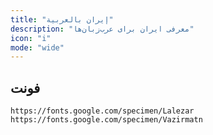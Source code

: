 ```yaml
---
title: "إيران بالعربية"
description: "معرفی ایران برای عرب‌زبان‌ها"
icon: "i"
mode: "wide"
---
```


<Card title="App" icon="mobile" href="https://iranarabic.ir/">
  
</Card>

<CardGroup cols="2">
  <Card title="Google Drive" icon="google" href="https://drive.google.com/drive/folders/1ouXBftWAUrheGzFPDoSl9w6BMM4eCiqF">
    
  </Card>
  <Card title="Intagram" icon="instagram" href="https://www.instagram.com/iranarabic.tourism/">
    
  </Card>
  <Card title="Facebook" icon="Facebook" href="https://www.facebook.com/IranArabs/">
    
  </Card>
  <Card title="Threads" icon="threads" href="https://www.threads.net/@iranarabic.tourism">
    
  </Card>
</CardGroup>

## فونت

```
https://fonts.google.com/specimen/Lalezar
https://fonts.google.com/specimen/Vazirmatn
```